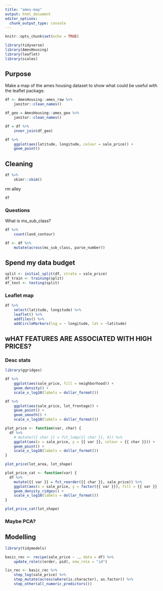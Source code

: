 ```yaml
---
title: "ames-map"
output: html_document
editor_options: 
  chunk_output_type: console
---
```


```r
knitr::opts_chunk$set(echo = TRUE)

library(tidyverse)
library(AmesHousing)
library(leaflet)
library(scales)
```

## Purpose

Make a map of the ames housing dataset to show what could be useful with the leaflet package.

```r
df <- AmesHousing::ames_raw %>% 
    janitor::clean_names()

df_geo = AmesHousing::ames_geo %>% 
    janitor::clean_names()

df = df %>% 
    inner_join(df_geo)

df %>% 
    ggplot(aes(latitude, longitude, colour = sale_price)) +
    geom_point()
```

## Cleaning 

```r
df %>% 
    skimr::skim()
```

rm alley

```r
df
```


### Questions

What is ms_sub_class?

```r
df %>% 
    count(land_contour)

df <- df %>% 
    mutate(across(ms_sub_class, parse_number))
```

## Spend my data budget

```r
split <- initial_split(df, strata = sale_price)
df_train <- training(split)
df_test <- testing(split)
```




### Leaflet map

```r
df %>% 
    select(latitude, longitude) %>% 
    leaflet() %>% 
    addTiles() %>% 
    addCircleMarkers(lng = ~ longitude, lat = ~latitude)
```

## wHAT FEATURES ARE ASSOCIATED WITH HIGH PRICES?

### Desc stats

```r
library(ggridges)

df %>% 
    ggplot(aes(sale_price, fill = neighborhood)) +
    geom_density() +
    scale_x_log10(labels = dollar_format())

df %>% 
    ggplot(aes(sale_price, lot_frontage)) +
    geom_point() +
    geom_smooth() +
    scale_x_log10(labels = dollar_format())

plot_price <- function(var, char) {
  df %>%
    # mutate({{ char }} = fct_lump({{ char }}, 9)) %>%
    ggplot(aes(x = sale_price, y = {{ var }}, colour = {{ char }})) +
    geom_point() +
    scale_x_log10(labels = dollar_format())
}

plot_price(lot_area, lot_shape)
```

```r
plot_price_cat <- function(var) {
  df %>%
    mutate({{ var }} = fct_reorder({{ char }}, sale_price)) %>%
    ggplot(aes(x = sale_price, y = factor({{ var }}), fill = {{ var }})) +
    geom_density_ridges() +
    scale_x_log10(labels = dollar_format())
}

plot_price_cat(lot_shape)
```

### Maybe PCA?

## Modelling

```r
library(tidymodels)

basic_rec <- recipe(sale_price ~ ., data = df) %>% 
    update_role(c(order, pid), new_role = "id")

lin_rec <- basic_rec %>% 
    step_log(sale_price) %>% 
    step_mutate(across(where(is.character), as.factor)) %>% 
    step_other(all_numeric_predictors())
```

### 
